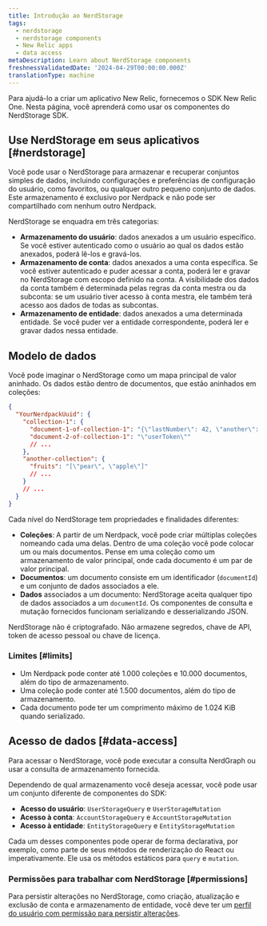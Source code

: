 ```yaml
---
title: Introdução ao NerdStorage
tags:
  - nerdstorage
  - nerdstorage components
  - New Relic apps
  - data access
metaDescription: Learn about NerdStorage components
freshnessValidatedDate: '2024-04-29T00:00:00.000Z'
translationType: machine
---
```


Para ajudá-lo a criar um aplicativo New Relic, fornecemos o SDK New Relic One. Nesta página, você aprenderá como usar os componentes do NerdStorage SDK.

## Use NerdStorage em seus aplicativos [#nerdstorage]

Você pode usar o NerdStorage para armazenar e recuperar conjuntos simples de dados, incluindo configurações e preferências de configuração do usuário, como favoritos, ou qualquer outro pequeno conjunto de dados. Este armazenamento é exclusivo por Nerdpack e não pode ser compartilhado com nenhum outro Nerdpack.

NerdStorage se enquadra em três categorias:

* **Armazenamento do usuário**: dados anexados a um usuário específico. Se você estiver autenticado como o usuário ao qual os dados estão anexados, poderá lê-los e gravá-los.
* **Armazenamento de conta**: dados anexados a uma conta específica. Se você estiver autenticado e puder acessar a conta, poderá ler e gravar no NerdStorage com escopo definido na conta. A visibilidade dos dados da conta também é determinada pelas regras da conta mestra ou da subconta: se um usuário tiver acesso à conta mestra, ele também terá acesso aos dados de todas as subcontas.
* **Armazenamento de entidade**: dados anexados a uma determinada entidade. Se você puder ver a entidade correspondente, poderá ler e gravar dados nessa entidade.

## Modelo de dados

Você pode imaginar o NerdStorage como um mapa principal de valor aninhado. Os dados estão dentro de documentos, que estão aninhados em coleções:

```json copy=false lineNumbers=false
{
  "YourNerdpackUuid": {
    "collection-1": {
      "document-1-of-collection-1": "{\"lastNumber\": 42, \"another\": [1]}",
      "document-2-of-collection-1": "\"userToken\""
      // ...
    },
    "another-collection": {
      "fruits": "[\"pear\", \"apple\"]"
      // ...
    }
    // ...
  }
}
```

Cada nível do NerdStorage tem propriedades e finalidades diferentes:

* **Coleções**: A partir de um Nerdpack, você pode criar múltiplas coleções nomeando cada uma delas. Dentro de uma coleção você pode colocar um ou mais documentos. Pense em uma coleção como um armazenamento de valor principal, onde cada documento é um par de valor principal.
* **Documentos**: um documento consiste em um identificador (`documentId`) e um conjunto de dados associados a ele.
* **Dados** associados a um documento: NerdStorage aceita qualquer tipo de dados associados a um `documentId`. Os componentes de consulta e mutação fornecidos funcionam serializando e desserializando JSON.

<Callout variant="caution">
  NerdStorage não é criptografado. Não armazene segredos, chave de API, token de acesso pessoal ou chave de licença.
</Callout>

### Limites [#limits]

* Um Nerdpack pode conter até 1.000 coleções e 10.000 documentos, além do tipo de armazenamento.
* Uma coleção pode conter até 1.500 documentos, além do tipo de armazenamento.
* Cada documento pode ter um comprimento máximo de 1.024 KiB quando serializado.

## Acesso de dados [#data-access]

Para acessar o NerdStorage, você pode executar a consulta NerdGraph ou usar a consulta de armazenamento fornecida.

Dependendo de qual armazenamento você deseja acessar, você pode usar um conjunto diferente de componentes do SDK:

* **Acesso do usuário**: `UserStorageQuery` e `UserStorageMutation`
* **Acesso à conta**: `AccountStorageQuery` e `AccountStorageMutation`
* **Acesso à entidade**: `EntityStorageQuery` e `EntityStorageMutation`

Cada um desses componentes pode operar de forma declarativa, por exemplo, como parte de seus métodos de renderização do React ou imperativamente. Ele usa os métodos estáticos para `query` e `mutation`.

### Permissões para trabalhar com NerdStorage [#permissions]

Para persistir alterações no NerdStorage, como criação, atualização e exclusão de conta e armazenamento de entidade, você deve ter um [perfil do usuário com permissão para persistir alterações](/docs/accounts/original-accounts-billing/original-users-roles/users-roles-original-user-model/).
